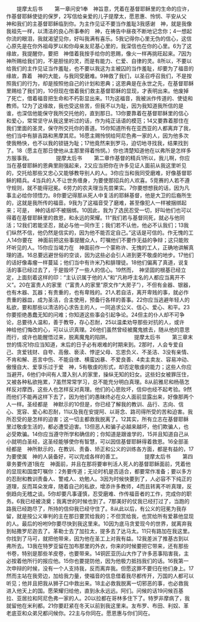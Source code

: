 　　提摩太后书
　　第一章问安1奉　神旨意，凭着在基督耶稣里的生命的应许，作基督耶稣使徒的保罗，2写信给亲爱的儿子提摩太，愿恩惠、怜悯、平安从父　神和我们的主基督耶稣临到你。为主作见证不要当作羞耻3我感谢　神，就是我像我祖先一样，以清洁的良心所事奉的　神，在祷告中昼夜不断地记念你；4一想起你流的眼泪，我就渴望见你，好叫我满有喜乐。5我记得你心里无伪的信心，这信心原先是在你外祖母罗以和你母亲友尼基心里的，我深信也在你的心里。6为了这缘故，我提醒你，要把　神借着我按手给你的恩赐，像火一样再挑旺起来。7因为　神所赐给我们的，不是胆怯的灵，而是有能力、仁爱、自律的灵。8所以，不要以给我们的主作见证当作羞耻，也不要以我这为主被囚的当作羞耻，却要为了福音的缘故，靠着　神的大能，与我同受磨难。9神救了我们，以圣召呼召我们，不是按照我们的行为，却是按照他自己的计划和恩典；这恩典是在永世之先，在基督耶稣里赐给了我们的，10但现在借着我们救主基督耶稣的显现，才表明出来。他废掉了死亡，借着福音把生命和不朽彰显出来。11为这福音，我被派作传道的、使徒和教师。12为了这缘故，我也受这些苦，但我不以为耻，因为我知道我所信的是谁，也深信他能保守我所交托他的，直到那日。13你要靠着在基督耶稣里的信心和爱心，常常坚守从我这里听过的话，作为纯正话语的模范；14又要靠着那住在我们里面的圣灵，保守所交托你的善道。15你知道所有在亚西亚的人都离弃了我，他们当中有腓吉路和黑摩其尼。16愿主赐怜悯给阿尼色弗一家的人，因为他多次使我畅快，也不以我的锁链为耻；17他竟然来到罗马，迫切地寻找我，结果找到了。18（愿主在那日使他从主那里得着怜悯。）你也清楚知道他在以弗所是怎样多方服事我。
　　
　　提摩太后书
　　第二章作基督的精兵1所以，我儿啊，你应当在基督耶稣的恩典里刚强起来，2又应当把你在许多见证人面前从我这里听见的，交托给那些又忠心又能够教导别人的人。3你应当和我同受磨难，好像基督耶稣的精兵。4当兵的人不让世务缠身，为要使那招兵的人欢喜。5竞赛的人若不遵守规则，就不能得冠冕。6劳力的农夫理当先尝果实。7你要想想我的话，因为凡事主必给你领悟力。8你要记得那从死人中复活的耶稣基督，他是大卫的后裔所生的，这就是我所传的福音。9我为了这福音受了磨难，甚至像犯人一样被捆绑起来；可是，　神的话却不被捆绑。10因此，我为了选民忍受一切，好叫他们也可以得着在基督耶稣里的救恩，和永远的荣耀。11“我们若与基督同死，就必与他同活；12我们若能坚忍，就必与他一同作王；我们若不认他，他必不认我们；13我们纵然不信，他仍然是信实的，因为他不能否定自己。”这话是可信的。作无愧的工人14你要在　神面前把这些事提醒众人，叮嘱他们不要作无益的争辩；这只能败坏听见的人。15你应当竭力在　神面前作一个蒙称许、无愧的工人，正确地讲解真理的道。16总要远避世俗的空谈，因为这些必会引人进到更不敬虔的地步。17他们的话好像毒瘤一样蔓延；他们当中有许米乃和腓理徒。18他们偏离了真道，说复活的事已经过去了，于是毁坏了一些人的信心。19然而，　神坚固的根基已经立定，上面刻着这样的印：“主认识属于他的人”和“凡称呼主名的人都应当离开不义”。20在富贵人的家里（“富贵人的家里”原文作“大房子”），不但有金器、银器，也有木器、瓦器；有贵重的，也有卑贱的。21人若自洁，离开卑贱的事，就必作贵重的器皿，成为圣洁，合主使用，预备行各样的善事。22你应当逃避年轻人的私欲，要和那些以清洁的心求告主的人，一同追求公义、信心、爱心、和平。23你要拒绝愚蠢无知的问难；你知道这些事会引起争论。24但主的仆人却不可争论，总要待人温和，善于教导，存心忍耐，25以温柔劝导那些对抗的人，或许　神给他们悔改的心，可以认识真理。26他们虽然曾经被魔鬼掳去，随从他的意思而行，或许也能醒悟过来，脱离魔鬼的陷阱。
　　
　　提摩太后书
　　第三章末世的情况1你应当知道，末后的日子必有艰难的时期来到。2那时，人会专爱自己、贪爱钱财、自夸、高傲、亵渎、悖逆父母、忘恩负义、不圣洁、3没有亲情、不肯和解、恶言中伤、不能自律、横蛮凶暴、不爱良善、4卖主卖友、容易冲动、傲慢自大、爱享乐过于爱　神，5有敬虔的形式，却否定敬虔的能力；这些人你应当避开。6他们中间有人潜入别人的家里，操纵无知的妇女。这些妇女被罪压住，又被各种私欲拖累，7虽然常常学习，总不能充分明白真理。8从前雅尼和杨蓓怎样反对摩西，这些人也怎样反对真理。他们的心思败坏，信仰也经不起考验。9然而他们不能再这样下去了，因为他们的愚昧终必在众人面前显露出来，好像那两个人一样。圣经都是　神默示的10但是，你已经了解我的教训、品行、志向、信心、宽容、爱心和忍耐，11以及我在安提阿、以哥念、路司得所受的苦和迫害。我所忍受的是怎样的迫害；这一切主都救我脱离了。12其实，所有立志在基督耶稣里过敬虔生活的，都必遭受迫害。13但恶人和骗子必越来越坏，他们欺骗人，也必受欺骗。14你应当遵守所学和确信的；你知道是跟谁学的，15并且知道自己从小就明白圣经，这圣经能够使你有智慧，可以因信基督耶稣得着救恩。16全部圣经都是　神所默示的，在教训、责备、矫正和公义的训练各方面，都是有益的，17为要使属　神的人装备好，可以完成各样的善工。
　　
　　提摩太后书
　　第四章务要传道1我在　神面前，并且在那将要审判活人死人的基督耶稣面前，凭着他的显现和国度叮嘱你：2务要传道；无论时机是否适合，都要常作准备；要以多方的忍耐和教训责备人、警戒人、劝勉人。3因为时候快要到了，人必容不下纯正的道理，反而耳朵发痒，随着自己的私欲，增添许多教师，4而且转离不听真理，反倒趋向无稽之谈。5你却要凡事谨慎，忍受磨难、作传福音者的工作，完成你的职务。6我已经被浇奠；我离世的时候也到了。7那美好的仗我已经打过了，当跑的路我已经跑尽了，所持的信仰我已经守住了。8从此以后，有公义的冠冕为我存留，就是按公义审判的主在那日要赏给我的；不但赏给我，也赏给所有爱慕他显现的人。最后的吩咐9你要尽快到我这里来。10因为底马贪爱现今的世界，就离弃我到帖撒罗尼迦去了。革勒士去了加拉太，提多去了达马太。11只有路加在我这里。你找到了马可，就把他带来，因为他在圣工上对我有益。12我差派了推基古到以弗所去。13我在特罗亚留在加布那里的外衣，你来的时候要把它带来，还有那些书卷，特别是那些羊皮卷，也要带来。14铜匠亚历山大作了许多恶事陷害我，主必按着他所行的报应他。15你也要提防他，因为他极力抵挡我们的话。16我第一次申辩的时候，没有一个人支持我，反而离弃我。但愿这罪不要归在他们身上。17然而主站在我旁边，加给我力量，使福音的信息借着我尽都传开，万国的人都可以听见；他并且把我从狮子口中救出来。18主必救我脱离一切邪恶的事，也必救我进入他天上的国。愿荣耀归给他，直到永永远远。阿们。问候的话19问候百基拉、亚居拉和阿尼色弗一家的人。20以拉都在哥林多住下了。特罗非摩病了，我就留他在米利都。21你要赶紧在冬天以前到我这里来。友布罗、布田、利奴、革老底亚和众弟兄都问候你。22主与你同在。愿恩惠与你们同在。
　　